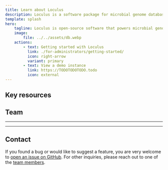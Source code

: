```yaml
---
title: Learn about Loculus
description: Loculus is a software package for microbial genome databases
template: splash
hero:
    tagline: Loculus is open-source software that powers microbial genome databases
    image:
        file: ../../assets/db.webp
    actions:
        - text: Getting started with Loculus
          link: ./for-administrators/getting-started/
          icon: right-arrow
          variant: primary
        - text: View a demo instance
          link: https://TODOTODOTODO.todo
          icon: external
---
```



## Key resources

<CardGrid>
  <LinkCard title="What is Loculus?" href="introduction/what-is-loculus/" description="A basic introduction to what Loculus can help you with" />

  <LinkCard title="System overview" href="introduction/system-overview/" 
    description="An overview of the different sub-compontents that make up the Loculus system" />
  
  
</CardGrid>

## Team

<Team
    title='Nest architects'
    description='the people who designed and led the development'
    members={members.architects}
    randomize={true}
/>

<hr />

<Team
    title='Wise owls'
    description='the people who guided, encouraged and funded the development'
    members={members.mentors}
    randomize={true}
    titleSide='right'
/>

<hr />

<Team
    title='Branch weavers'
    description='the people who contributed to the development'
    members={members.developers}
    randomize={true}
    small={true}
/>

## Contact

If you found a bug or would like to suggest a feature, you are very welcome to [open an issue on GitHub](https://github.com/loculus-project/loculus/issues). For other inquiries, please reach out to one of the [team members](#team).
